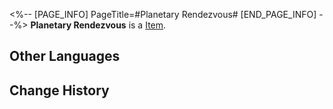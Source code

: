<%-- [PAGE_INFO]
PageTitle=#Planetary Rendezvous#
[END_PAGE_INFO] --%>
{{Item Infobox
|id          = 21011
|image       = Item Planetary Rendezvous.png
|type        = 
|invCategory = Light Cone
|rarity      = 4
|effect      = Light Cone for the Path of {{Color|h|Harmony}}. The Light Cone ability is only effective for characters of this Path.
|description = She had no idea what to expect when she first started out on this journey.<br />All she knew was that she could at long last be rid of the judgmental eyes and petty bickering of her family.<br />She felt she finally understood what the poet was trying to say.<br />''"One day, we would grow wings and forget what it was like to walk."''
}}
{{Description|The light in her eyes became the glittering stars.}}
'''Planetary Rendezvous''' is a [[Item]].

==Other Languages==
{{Other Languages
|en   = Planetary Rendezvous
|zhs  = 与行星相会
|zht  = 與行星相會
|ja   = {{Rubi|惑星|わくせい}}との{{Rubi|出会|であ}}い
|ko   = 행성과의 만남
|es   = Encuentro planetario
|fr   = Rendez-vous avec les planètes
|ru   = Свидание со звёздами
|th   = Planetary Rendezvous
|vi   = Điểm Hẹn Hành Tinh
|de   = Planetarisches Rendezvous
|id   = Planetary Rendezvous
|pt   = Encontro Planetário
}}

==Change History==
{{Change History|1.0}}